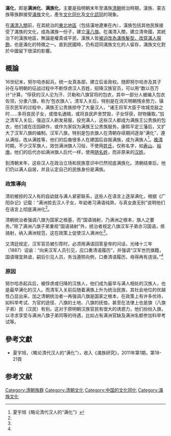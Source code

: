 '''滿化'''，即是'''满洲化'''、'''满族化'''，主要是指明朝末年至滿族[[清朝|清朝]]统治時期，漢族、蒙古族等族群接受[[滿族|滿族]]文化，產生[[文化同化|文化同化]]及[[文化認同|文化認同]]的現象。

在[[滿清入關|滿清入關]]前，在其統治的[[中国东北地区|東北地區]]（包括漢地遼東在內），漢族包括其他民族接受了滿族的文化，成為滿族一份子，建立[[漢八旗|漢八旗]]。在滿清入關，建立清帝國，其統治下的漢族地區，無論是權貴或平民，漢族人皆[[剃髮易服|被迫改為滿族髮型，改穿滿人服飾]]，也是滿化的特徵之一。直到民國時，仍有認同滿族文化的人留存，滿族文化對於中國留下很深的影響。

==概論==

16世纪末，努尔哈赤起兵，统一女真各部，建立后金政权。随即努尔哈赤及其子孙在与明朝的征战过程中不断俘虏汉人百姓，招降汉族官员，可以用“数以百万计”计算。“俘获的汉人沦为汗、贝勒和八旗官将的包衣，其中一部分人被编入包衣佐领，分隶八旗，称为‘包衣旗人’。清军入关后，特别是在消灭明朝残余势力，镇压农民军的过程中，满族王公贵族掠夺了大量汉人，“诸王将军大臣于攻城克敌之时……多将良民子女，或借名通贼，或将良民庐舍焚毁，子女俘获，财物攘取。”加之清军入关后，强迫汉人剃发易服，投充满人，这些汉人都成为满族王公贵族的包衣，他们或在庄园耕作，或作为家奴为满族王公贵族服务。康熙平定三藩后，又扩大了汉军八旗的编制。汉军八旗，特别是包衣旗人在清朝存续期间逐渐“满化”，遵从满俗，改从满姓等，他们的后裔很多人在建国后自报满族，成为满族人<ref name="A">夏宇旭《略论清代汉人的“满化”》</ref>。[[晚清|晚清]]时期，不少汉军旗人，效仿满洲旗人习俗，不使用[[姓氏|姓氏]]，仅称名字，如[[寿山_(清朝)|寿山]]、[[裕庚|裕庚]]。他们的后代亦如满洲旗人后代一样，使用[[随名姓|随名姓]]，而非原来的[[汉姓|汉姓]]。

到清朝末年，这些汉人在政治立场和民族意识中已然彻底满族化。清朝结束后，他们仍以满人自居，并且认定自己的民族身份是满族。
=== 政策導向 ===
清初被掠的汉人有的自幼就与满人紧密联系，这些人在语言上逐渐满化，根据《广阳杂记》记载：“满洲掠去汉人子女，年幼者习满语纯熟，与真女直无别”说明他们在语言上彻底满洲化<ref name="A" />。

清朝统治者强调八旗为国家之根基，而“国语骑射，乃满洲之根本，旗人之要务。”除了满洲八旗子弟重视“国语骑射”外，统治者规定八旗汉军子弟亦习国语，练骑射，纳入满洲规范，这在政策上促使汉人满洲化<ref name="A" />。

又清廷规定，汉军官员被引荐时，必须用满语回答皇帝的问话，光绪十三年（1887）诏谕：“向来汉军人员引见，应口奏清语履历”，并强调“汉军世历旗籍，国语理宜熟谙，嗣后引见人员，务当遵照向例，口奏清语履历，毋得再有违误。”<ref name="A" />

=== 原因 ===
努尔哈赤起兵后，被俘虏或归降的汉族人，他们成为最早与满人相处的汉族人，也是最早满化的汉人。而清军入关前后随着满族上升为统治民族，其社会地位的优越性凸显出来，加之清朝统治者一再强调八旗是国家之根本，在政策上有许多优待，如科举考试、为官的途径、八旗的土地、八旗的抚恤，甚至在法律上也是旗（八旗子弟）民（汉民）有别。这对于原明朝汉族官民有很大的诱惑力，他们纷纷入旗，以寻求享受与满洲八旗子弟同等的待遇，比如占有满洲官缺及满洲名额参加科举考试等。

==參考文獻==
*夏宇旭，〈略论清代汉人的“满化”〉，收入《滿族研究》，2011年第1期，第18-21頁

== 参考文献 ==
{{Reflist}}
{{文化同化}}
[[Category:清朝族群|Category:清朝族群]]
[[Category:清朝文化|Category:清朝文化]]
[[Category:中国的文化同化|Category:中国的文化同化]]
[[Category:滿族文化|Category:滿族文化]]